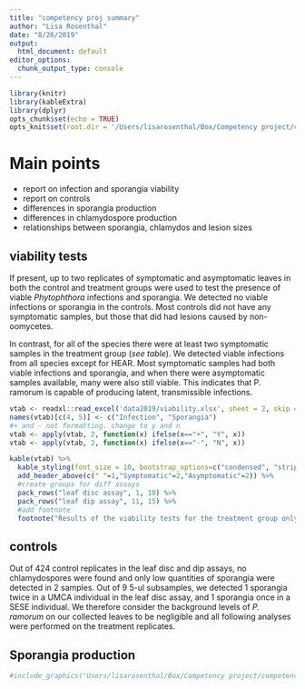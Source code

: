 ```yaml
---
title: "competency proj summary"
author: "Lisa Rosenthal"
date: "8/26/2019"
output:
  html_document: default
editor_options:
  chunk_output_type: console
---
```


```r
library(knitr)
library(kableExtra)
library(dplyr)
opts_chunk$set(echo = TRUE)
opts_knit$set(root.dir = '/Users/lisarosenthal/Box/Competency project/competency.git')
```

# Main points
- report on infection and sporangia viability
- report on controls
- differences in sporangia production
- differences in chlamydospore production
- relationships between sporangia, chlamydos and lesion sizes  

## viability tests  
If present, up to two replicates of symptomatic and asymptomatic leaves in both the control and treatment groups were used to test the presence of viable *Phytophthora* infections and sporangia. We detected no viable infections or sporangia in the controls. Most controls did not have any symptomatic samples, but those that did had lesions caused by non-oomycetes.  

In contrast, for all of the species there were at least two symptomatic samples in the treatment group (*see table*). We detected viable infections from all species except for HEAR. Most symptomatic samples had both viable infections and sporangia, and when there were asymptomatic samples available, many were also still viable. This indicates that P. ramorum is capable of producing latent, transmissible infections.

```r
vtab <- readxl::read_excel('data2019/viability.xlsx', sheet = 2, skip = 1)
names(vtab)[c(4, 5)] <- c("Infection", "Sporangia")
#+ and - not formatting. change to y and n
vtab <- apply(vtab, 2, function(x) ifelse(x=="+", "Y", x))
vtab <- apply(vtab, 2, function(x) ifelse(x=="-", "N", x))

kable(vtab) %>%
  kable_styling(font_size = 10, bootstrap_options=c("condensed", "striped"), full_width=F) %>%
  add_header_above(c(" "=1,"Symptomatic"=2,"Asymptomatic"=2)) %>% 
  #create groups for diff assays
  pack_rows("leaf disc assay", 1, 10) %>%
  pack_rows("leaf dip assay", 11, 15) %>% 
  #add footnote
  footnote("Results of the viability tests for the treatment group only. Species are split by assay and by lesion presence (symptomatic or asymptomatic). Viable Phytophthora infections and sporangia are denoted by the following symbols: Y = presence, N = absence, NA = no sample available.")
```


## controls
Out of 424 control replicates in the leaf disc and dip assays, no chlamydospores were found and only low quantities of sporangia were detected in 2 samples. Out of 9 5-ul subsamples, we detected 1 sporangia twice in a UMCA individual in the leaf disc assay, and 1 sporangia once in a SESE individual. We therefore consider the background levels of *P. ramorum* on our collected leaves to be negligible and all following analyses were performed on the treatment replicates.  

## Sporangia production


```r
#include_graphics("Users/lisarosenthal/Box/Competency project/competency.git/plots/sporangia/sporangiacontrasts.png")
```



